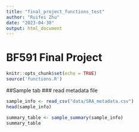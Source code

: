 ```yaml
---
title: "final_project_functions_test"
author: "Ruifei Zhu"
date: "2023-04-30"
output: html_document
---
```

# BF591 Final Project
```r
knitr::opts_chunk$set(echo = TRUE)
source('functions.R')
```


##Sample tab
### read metadata file
```r
sample_info <- read_csv("data/SRA_metadata.csv")
head(sample_info)
```
```r
summary_table <- sample_summary(sample_info)
summary_table
```
